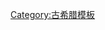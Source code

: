 {{navbox
| name      = Lyric poets
| title     = [[古希腊文学]]：[[九位抒情诗人]]
| listclass = hlist
| state     = {{{state|autocollapse}}}

|list1 =
* [[阿尔克曼]]
* [[莎孚|-{zh-hans:莎孚;zh-hant:莎孚;zh-cn:萨福;zh-tw:莎芙;zh-hk:莎孚;zh-mo:莎孚;}-]] 
* [[阿尔卡埃乌斯]]
* [[阿那克里翁]]
* [[斯特西克鲁斯]]
* [[伊比库斯]]
* [[西莫尼德斯]]
* [[品达]]
* [[巴库利德斯]]
}}
<noinclude>
{{collapsible option}}
[[Category:古希腊模板]]
</noinclude>